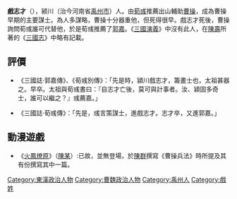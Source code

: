 '''戲志才'''（{{bd|？||190年代|catIdx=X戏}}），颍川（治今河南省[[禹州市|禹州市]]）人。由[[荀彧|荀彧]]推薦出山輔助[[曹操|曹操]]，成為曹操早期的主要謀士。為人多謀略，曹操十分器重他，但死得很早。戲志才死後，曹操詢問荀彧誰可代替他，於是荀彧推薦了[[郭嘉|郭嘉]]。《[[三國演義|三國演義]]》中沒有此人，在[[陳壽|陳壽]]所著的《[[三國志|三國志]]》中略有記載。

==評價==
*《三國誌·郭嘉傳》、《荀彧別傳》：「先是時，潁川戲志才，籌畫士也，太祖甚器之。早卒。太祖與荀彧書曰：『自志才亡後，莫可與計事者。汝、潁固多奇士，誰可以繼之？』彧薦嘉。」

*《三國誌·荀彧傳》：「先是，彧言策謀士，進戲志才。志才卒，又進郭嘉。」

==動漫遊戲==

* 《[[火鳳燎原|火鳳燎原]]》（[[陳某|陳某]]）:已故，並無登場，於[[陳群_(三國)|陳群]]撰寫《曹操兵法》時所提及其有份撰寫其中一篇。

{{DEFAULTSORT:X戲志才}}
[[Category:東漢政治人物|Category:東漢政治人物]]
[[Category:曹魏政治人物|Category:曹魏政治人物]]
[[Category:禹州人|Category:禹州人]]
[[Category:戲姓|Category:戲姓]]